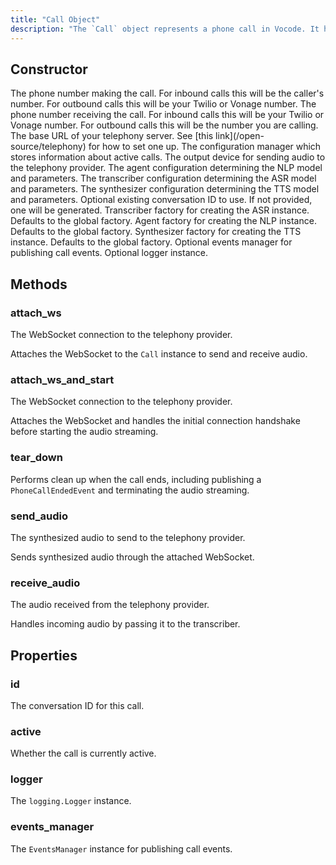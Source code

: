 ```yaml
---
title: "Call Object"
description: "The `Call` object represents a phone call in Vocode. It handles the audio streaming, transcription, and synthesis for a conversation over telephony."
---
```


## Constructor

<ParamField body="from_phone" type="str">
  The phone number making the call. For inbound calls this will be the caller's number. For outbound calls this will be your Twilio or Vonage number.
</ParamField>

<ParamField body="to_phone" type="str">
  The phone number receiving the call. For inbound calls this will be your Twilio or Vonage number. For outbound calls this will be the number you are calling.
</ParamField>

<ParamField body="base_url" type="str">
  The base URL of your telephony server. See [this link](/open-source/telephony) for how to set one up.
</ParamField>

<ParamField body="config_manager" type="BaseConfigManager">
  The configuration manager which stores information about active calls.
</ParamField>

<ParamField body="output_device" type="TwilioOutputDevice|VonageOutputDevice">
  The output device for sending audio to the telephony provider.
</ParamField>

<ParamField body="agent_config" type="AgentConfig">
  The agent configuration determining the NLP model and parameters.
</ParamField>

<ParamField body="transcriber_config" type="TranscriberConfig">
  The transcriber configuration determining the ASR model and parameters.
</ParamField>

<ParamField body="synthesizer_config" type="SynthesizerConfig">
  The synthesizer configuration determining the TTS model and parameters.
</ParamField>

<ParamField body="conversation_id" type="Optional[str]">
  Optional existing conversation ID to use. If not provided, one will be generated.
</ParamField>

<ParamField body="transcriber_factory" type="TranscriberFactory">
  Transcriber factory for creating the ASR instance. Defaults to the global factory.
</ParamField>

<ParamField body="agent_factory" type="AgentFactory">
  Agent factory for creating the NLP instance. Defaults to the global factory.
</ParamField>

<ParamField body="synthesizer_factory" type="SynthesizerFactory">
  Synthesizer factory for creating the TTS instance. Defaults to the global factory.
</ParamField>

<ParamField body="events_manager" type="Optional[EventsManager]">
  Optional events manager for publishing call events.
</ParamField>

<ParamField body="logger" type="Optional[logging.Logger]">
  Optional logger instance.
</ParamField>

## Methods

### attach_ws

<ParamField body="ws" type="WebSocket">
  The WebSocket connection to the telephony provider.
</ParamField>

Attaches the WebSocket to the `Call` instance to send and receive audio.

### attach_ws_and_start

<ParamField body="ws" type="WebSocket">
  The WebSocket connection to the telephony provider.
</ParamField>

Attaches the WebSocket and handles the initial connection handshake before starting the audio streaming.

### tear_down

Performs clean up when the call ends, including publishing a `PhoneCallEndedEvent` and terminating the audio streaming.

### send_audio

<ParamField body="audio" type="bytes">
  The synthesized audio to send to the telephony provider.
</ParamField>

Sends synthesized audio through the attached WebSocket.

### receive_audio

<ParamField body="audio" type="bytes">
  The audio received from the telephony provider.
</ParamField>

Handles incoming audio by passing it to the transcriber.

## Properties

### id

The conversation ID for this call.

### active

Whether the call is currently active.

### logger

The `logging.Logger` instance.

### events_manager

The `EventsManager` instance for publishing call events.